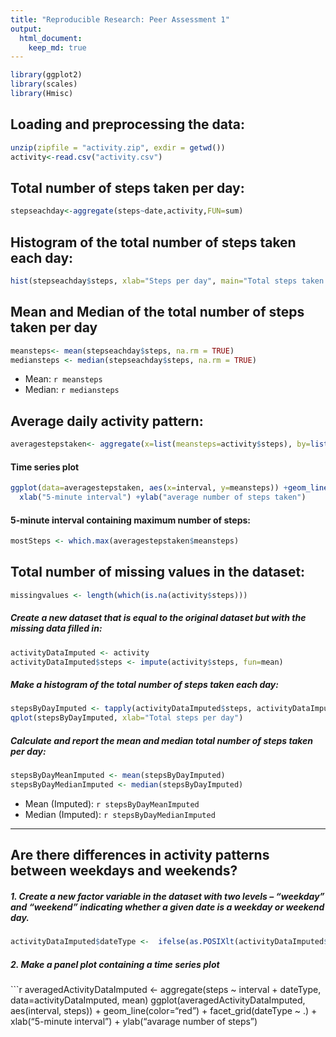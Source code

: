 ```yaml
---
title: "Reproducible Research: Peer Assessment 1"
output: 
  html_document:
    keep_md: true
---
```

```r
library(ggplot2)
library(scales)
library(Hmisc)
```

## Loading and preprocessing the data:

```r
unzip(zipfile = "activity.zip", exdir = getwd())
activity<-read.csv("activity.csv")
```


## Total number of steps taken per day:
```r
stepseachday<-aggregate(steps~date,activity,FUN=sum)
```

## Histogram of the total number of steps taken each day:
```r
hist(stepseachday$steps, xlab="Steps per day", main="Total steps taken each day", col="cyan")
```

## Mean and Median of the total number of steps taken per day
```r
meansteps<- mean(stepseachday$steps, na.rm = TRUE)
mediansteps <- median(stepseachday$steps, na.rm = TRUE)
```
* Mean: `r meansteps`
* Median:  `r mediansteps`

## Average daily activity pattern:
```r
averagestepstaken<- aggregate(x=list(meansteps=activity$steps), by=list(interval=activity$interval), FUN=mean, na.rm=TRUE)
```

#### Time series plot
```r
ggplot(data=averagestepstaken, aes(x=interval, y=meansteps)) +geom_line(color="purple") +
  xlab("5-minute interval") +ylab("average number of steps taken") 
```

#### 5-minute interval containing maximum number of steps:
```r
mostSteps <- which.max(averagestepstaken$meansteps)
```


## Total number of missing values in the dataset:
```r
missingvalues <- length(which(is.na(activity$steps)))
```


##### Create a new dataset that is equal to the original dataset but with the missing data filled in:
```r
activityDataImputed <- activity
activityDataImputed$steps <- impute(activity$steps, fun=mean)
```


##### Make a histogram of the total number of steps taken each day:
```r
stepsByDayImputed <- tapply(activityDataImputed$steps, activityDataImputed$date, sum)
qplot(stepsByDayImputed, xlab="Total steps per day")

```

##### Calculate and report the mean and median total number of steps taken per day: 
```r
stepsByDayMeanImputed <- mean(stepsByDayImputed)
stepsByDayMedianImputed <- median(stepsByDayImputed)
```
* Mean (Imputed): `r stepsByDayMeanImputed`
* Median (Imputed):  `r stepsByDayMedianImputed`


----

## Are there differences in activity patterns between weekdays and weekends?
##### 1. Create a new factor variable in the dataset with two levels – “weekday” and “weekend” indicating whether a given date is a weekday or weekend day.

```r
activityDataImputed$dateType <-  ifelse(as.POSIXlt(activityDataImputed$date)$wday %in% c(0,6), 'weekend', 'weekday')
```

##### 2. Make a panel plot containing a time series plot

```r
averagedActivityDataImputed <- aggregate(steps ~ interval + dateType, data=activityDataImputed, mean)
ggplot(averagedActivityDataImputed, aes(interval, steps)) + 
    geom_line(color="red") + 
    facet_grid(dateType ~ .) +
    xlab("5-minute interval") + 
    ylab("avarage number of steps")